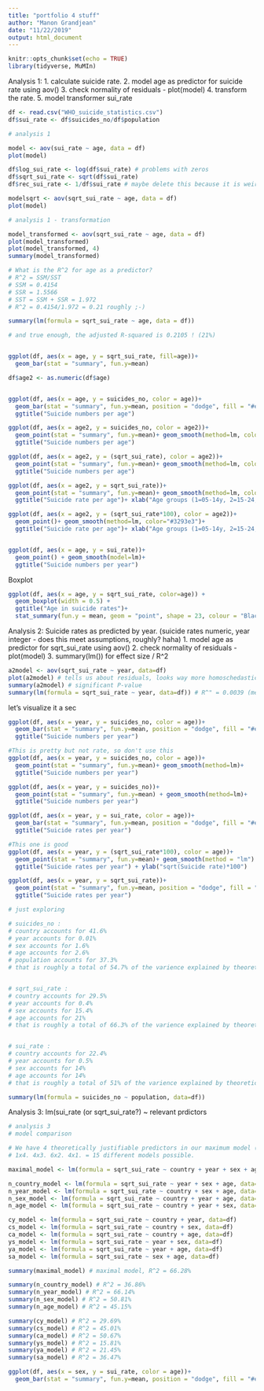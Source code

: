 ---
title: "portfolio 4 stuff"
author: "Manon Grandjean"
date: "11/22/2019"
output: html_document
---

```{r setup, include=FALSE}
knitr::opts_chunk$set(echo = TRUE)
library(tidyverse, MuMIn) 
```



Analysis 1:
1. calculate suicide rate.
2. model age as predictor for suicide rate using aov()
3. check normality of residuals - plot(model)
4. transform the rate.
5. model transformer sui_rate

```{r}
df <- read.csv("WHO_suicide_statistics.csv")
df$sui_rate <- df$suicides_no/df$population

# analysis 1

model <- aov(sui_rate ~ age, data = df)
plot(model)

df$log_sui_rate <- log(df$sui_rate) # problems with zeros 
df$sqrt_sui_rate <- sqrt(df$sui_rate)
df$rec_sui_rate <- 1/df$sui_rate # maybe delete this because it is weird to devide by zero

modelsqrt <- aov(sqrt_sui_rate ~ age, data = df)
plot(model)

```



```{r}
# analysis 1 - transformation

model_transformed <- aov(sqrt_sui_rate ~ age, data = df)
plot(model_transformed)
plot(model_transformed, 4)
summary(model_transformed)

# What is the R^2 for age as a predictor?
# R^2 = SSM/SST
# SSM = 0.4154
# SSR = 1.5566
# SST = SSM + SSR = 1.972
# R^2 = 0.4154/1.972 = 0.21 roughly ;-)

summary(lm(formula = sqrt_sui_rate ~ age, data = df))

# and true enough, the adjusted R-squared is 0.2105 ! (21%)


ggplot(df, aes(x = age, y = sqrt_sui_rate, fill=age))+
  geom_bar(stat = "summary", fun.y=mean)
```

```{r}

df$age2 <- as.numeric(df$age)


ggplot(df, aes(x = age, y = suicides_no, color = age))+
  geom_bar(stat = "summary", fun.y=mean, position = "dodge", fill = "#e9e9e9")+
  ggtitle("Suicide numbers per age")

ggplot(df, aes(x = age2, y = suicides_no, color = age2))+
  geom_point(stat = "summary", fun.y=mean)+ geom_smooth(method=lm, color="red")+
  ggtitle("Suicide numbers per age")

ggplot(df, aes(x = age2, y = (sqrt_sui_rate), color = age2))+
  geom_point(stat = "summary", fun.y=mean)+ geom_smooth(method=lm, color="red")+
  ggtitle("Suicide numbers per age")

ggplot(df, aes(x = age2, y = sqrt_sui_rate))+
  geom_point(stat = "summary", fun.y=mean)+ geom_smooth(method=lm, color="#3293e3")+
  ggtitle("Suicide rate per age")+ xlab("Age groups (1=05-14y, 2=15-24, 3=25-34, 4=35-54, 5=55-74, 6=75+)")

ggplot(df, aes(x = age2, y = (sqrt_sui_rate*100), color = age2))+
  geom_point()+ geom_smooth(method=lm, color="#3293e3")+
  ggtitle("Suicide rate per age")+ xlab("Age groups (1=05-14y, 2=15-24, 3=25-34, 4=35-54, 5=55-74, 6=75+)") + ylab("sqrt(Suicide rate)*100")


ggplot(df, aes(x = age, y = sui_rate))+
  geom_point() + geom_smooth(model=lm)+
  ggtitle("Suicide numbers per year")

```

Boxplot
```{r}
ggplot(df, aes(x = age, y = sqrt_sui_rate, color=age)) +
  geom_boxplot(width = 0.5) +
  ggtitle("Age in suicide rates")+
  stat_summary(fun.y = mean, geom = "point", shape = 23, colour = "Black")
```






Analysis 2:
Suicide rates as predicted by year. (suicide rates numeric, year integer - does this meet assumptions, roughly? haha)
1. model age as predictor for sqrt_sui_rate using aov()
2. check normality of residuals - plot(model)
3. summary(lm()) for effect size / R^2

```{r}
a2model <- aov(sqrt_sui_rate ~ year, data=df)
plot(a2model) # tells us about residuals, looks way more homoschedastic than that of analysis 1 :-)
summary(a2model) # significant P-value
summary(lm(formula = sqrt_sui_rate ~ year, data=df)) # R^" = 0.0039 (meaning this model accounts for about 0.4% af variance)
```

let's visualize it a sec
```{r}
ggplot(df, aes(x = year, y = suicides_no, color = age))+
  geom_bar(stat = "summary", fun.y=mean, position = "dodge", fill = "#e9e9e9")+
  ggtitle("Suicide numbers per year")

#This is pretty but not rate, so don't use this
ggplot(df, aes(x = year, y = suicides_no, color = age))+
  geom_point(stat = "summary", fun.y=mean)+ geom_smooth(method=lm)+
  ggtitle("Suicide numbers per year")

ggplot(df, aes(x = year, y = suicides_no))+
  geom_point(stat = "summary", fun.y=mean) + geom_smooth(method=lm)+
  ggtitle("Suicide numbers per year")

ggplot(df, aes(x = year, y = sui_rate, color = age))+
  geom_bar(stat = "summary", fun.y=mean, position = "dodge", fill = "#e9e9e9")+
  ggtitle("Suicide rates per year")

#This one is good
ggplot(df, aes(x = year, y = (sqrt_sui_rate*100), color = age))+
  geom_point(stat = "summary", fun.y=mean)+ geom_smooth(method = "lm")  +
  ggtitle("Suicide rates per year") + ylab("sqrt(Suicide rate)*100")

ggplot(df, aes(x = year, y = sqrt_sui_rate))+
  geom_point(stat = "summary", fun.y=mean, position = "dodge", fill = "#e9e9e9")+ geom_smooth(method=lm)+
  ggtitle("Suicide rates per year")

```

```{r}
# just exploring

# suicides_no :
# country accounts for 41.6%
# year accounts for 0.01%
# sex accounts for 1.6%
# age accounts for 2.6%
# population accounts for 37.3%
# that is roughly a total of 54.7% of the varience explained by theoretically justifiable variables measured.


# sqrt_sui_rate :
# country accounts for 29.5%
# year accounts for 0.4%
# sex accounts for 15.4%
# age accounts for 21%
# that is roughly a total of 66.3% of the varience explained by theoretically justifiable variables measured. (rate is already dependent on suicides_no and population, so that would violate the collinearity assumption)


# sui_rate :
# country accounts for 22.4%
# year accounts for 0.5%
# sex accounts for 14%
# age accounts for 14%
# that is roughly a total of 51% of the varience explained by theoretically justifiable variables measured. (rate is already dependent on suicides_no and population, so that would violate the collinearity assumption)

summary(lm(formula = suicides_no ~ population, data=df))

```





Analysis 3:
lm(sui_rate (or sqrt_sui_rate?) ~ relevant prdictors

```{r}
# analysis 3
# model comparison

# We have 4 theoretically justifiable predictors in our maximum model (country, year, sex, age)
# 1x4. 4x3. 6x2. 4x1. = 15 different models possible.

maximal_model <- lm(formula = sqrt_sui_rate ~ country + year + sex + age, data=df)

n_country_model <- lm(formula = sqrt_sui_rate ~ year + sex + age, data=df)
n_year_model <- lm(formula = sqrt_sui_rate ~ country + sex + age, data=df)
n_sex_model <- lm(formula = sqrt_sui_rate ~ country + year + age, data=df)
n_age_model <- lm(formula = sqrt_sui_rate ~ country + year + sex, data=df)

cy_model <- lm(formula = sqrt_sui_rate ~ country + year, data=df)
cs_model <- lm(formula = sqrt_sui_rate ~ country + sex, data=df)
ca_model <- lm(formula = sqrt_sui_rate ~ country + age, data=df)
ys_model <- lm(formula = sqrt_sui_rate ~ year + sex, data=df)
ya_model <- lm(formula = sqrt_sui_rate ~ year + age, data=df)
sa_model <- lm(formula = sqrt_sui_rate ~ sex + age, data=df)

summary(maximal_model) # maximal model, R^2 = 66.28%

summary(n_country_model) # R^2 = 36.86%
summary(n_year_model) # R^2 = 66.14%
summary(n_sex_model) # R^2 = 50.81%
summary(n_age_model) # R^2 = 45.15%

summary(cy_model) # R^2 = 29.69%
summary(cs_model) # R^2 = 45.01%
summary(ca_model) # R^2 = 50.67%
summary(ys_model) # R^2 = 15.81%
summary(ya_model) # R^2 = 21.45%
summary(sa_model) # R^2 = 36.47%

```



```{r}
ggplot(df, aes(x = sex, y = sui_rate, color = age))+
  geom_bar(stat = "summary", fun.y=mean, position = "dodge", fill = "#e9e9e9", size = 1.2)
```

